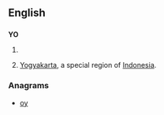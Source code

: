 {{also|y/o|yo|yö|yō}}
==English==

==={{abbreviation}}===
'''YO'''

# {{l|en|year|years}} {{l|en|old}}
# [[Yogyakarta]], a special region of [[Indonesia]].

===Anagrams===
* [[oy#English|oy]]